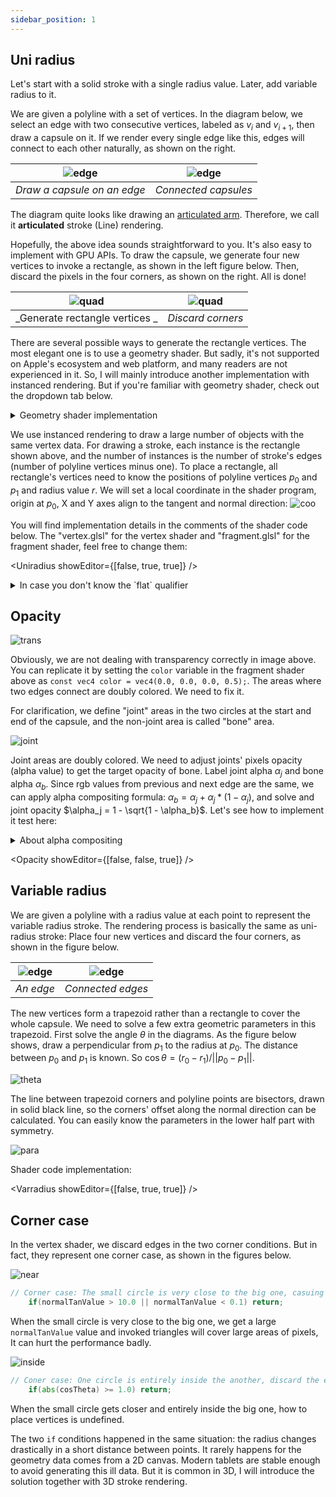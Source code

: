 ```yaml
---
sidebar_position: 1
---
```


## Uni radius

Let's start with a solid stroke with a single radius value.
Later, add variable radius to it.


<Uniradius />

We are given a polyline with a set of vertices.
In the diagram below, we select an edge with two consecutive vertices, labeled as $v_i$ and $v_{i+1}$, then draw a capsule on it.
If we render every single edge like this, edges will connect to each other naturally, as shown on the right.

| ![edge](./uni-capsule.png)  | ![edge](./uni-connect.png) |
| :-------------------------: | :------------------------: |
| _Draw a capsule on an edge_ |    _Connected capsules_    |

The diagram quite looks like drawing an [articulated arm](https://www.google.com/search?q=articulated+arm+2D+diagram&tbm=isch).
Therefore, we call it **articulated** stroke (Line) rendering.

Hopefully, the above idea sounds straightforward to you.
It's also easy to implement with GPU APIs.
To draw the capsule, we generate four new vertices to invoke a rectangle, as shown in the left figure below.
Then, discard the pixels in the four corners, as shown on the right. All is done!

|    ![quad](./uni-quad.png)     | ![quad](./uni-quad-capsule.png) |
| :----------------------------: | :-----------------------------: |
| _Generate rectangle vertices _ |        _Discard corners_        |

There are several possible ways to generate the rectangle vertices.
The most elegant one is to use a geometry shader.
But sadly, it's not supported on Apple's ecosystem and web platform, and many readers are not experienced in it.
So, I will mainly introduce another implementation with instanced rendering.
But if you're familiar with geometry shader, check out the dropdown tab below.

<details>
  <summary>Geometry shader implementation</summary>

Geometry shader is designed for transforming geometry.
We can write very elegant code on the CPU side, which feels like an OpenGL built-in stroke (line strip) rendering functionality.

```cpp
glUseProgram(brushStrokeProgram)
/* set uniforms ... */
glBindVertexArray(vao);
glDrawArrays(GL_LINE_STRIP, ...);
```

Pseudo code in the geometry shader:

```glsl
layout(lines) in;
layout(triangle_strip, max_vertices = 4) out;

void main(){
  /* Set the down left vertex variables */
  EmitVertex();
  /* Set the up left vertex variables */
  EmitVertex();
  /* Set the down right vertex variables */
  EmitVertex();
  /* Set the up right vertex variables */
  EmitVertex();
}
```

You will find the details in the upcoming description.

#### Geometry shader implementation is elegant

The vertex array buffer object `vao` is created like drawing a line strip.
We bind it and draw it as a line strip, then get a custom "line strip"!
Every line of the code is incredibly descriptive and self-explanatory.
When mocking geometry shader's behavior with instanced rendering, the code gets obscure.
Sadly, graphics engineers cannot easily enjoy this elegance because of Apple's Metal API.

You may argue that geometry shader can cause a lot of performance issues.
But benefiting from hard work by GPU engineers and manufacturers,
the computational power is very much superfluous to draw 2D contents with a modern discrete graphics card.
Performance is not everything.
Writing maintainable and easy-to-understand code is much more critical in some cases.

</details>

We use instanced rendering to draw a large number of objects with the same vertex data.
For drawing a stroke, each instance is the rectangle shown above, and the number of instances is the number of stroke's edges
(number of polyline vertices minus one).
To place a rectangle, all rectangle's vertices need to know the positions of polyline vertices $p_0$ and $p_1$ and radius value $r$.
We will set a local coordinate in the shader program, origin at $p_0$, X and Y axes align to the tangent and normal direction:
![coo](./coordinate.png)

You will find implementation details in the comments of the shader code below.
The "vertex.glsl" for the vertex shader and "fragment.glsl" for the fragment shader, feel free to change them:

<Uniradius showEditor={[false, true, true]} />

<details>
<summary>
In case you don't know the `flat` qualifier
</summary>

Shader variables are interpolated by default when passing to a fragment shader.
The `flat` qualifier tells your shader program no to interpolate the variable.
If you still need clarifications, check out this [article](https://www.geeks3d.com/20130514/opengl-interpolation-qualifiers-glsl-tutorial/).

</details>

## Opacity

![trans](./transparency.png)

Obviously, we are not dealing with transparency correctly in image above.
You can replicate it by setting the `color` variable in the fragment shader above as `const vec4 color = vec4(0.0, 0.0, 0.0, 0.5);`.
The areas where two edges connect are doubly colored.
We need to fix it.

For clarification, we define "joint" areas in the two circles at the start and end of the capsule,
and the non-joint area is called "bone" area.

![joint](./uni-joint.png)

Joint areas are doubly colored.
We need to adjust joints' pixels opacity (alpha value) to get the target opacity of bone.
Label joint alpha $\alpha_j$ and bone alpha $\alpha_b$.
Since rgb values from previous and next edge are the same, we can apply alpha compositing formula:
$\alpha_b = \alpha_j + \alpha_j * (1 - \alpha_j)$, and solve and joint opacity $\alpha_j = 1 - \sqrt{1 - \alpha_b}$.
Let's see how to implement it test here:

<details>
  <summary>About alpha compositing</summary>

I've seen very experienced graphics engineers unfamiliar with alpha compositing.
I would recommend two articles [1](https://ciechanow.ski/alpha-compositing/) and [2](https://wiki.edunitas.com/IT/en/114-10/alpha-channels_400_eduNitas.html).
The topic is so important for 2D rendering that I will write a dedicated article to explain when introducing the airbrush.

</details>


<Opacity showEditor={[false, false, true]} />

## Variable radius

We are given a polyline with a radius value at each point to represent the variable radius stroke.
The rendering process is basically the same as uni-radius stroke:
Place four new vertices and discard the four corners, as shown in the figure below.

| ![edge](./var-capsule.png) | ![edge](./var-connect.png) |
| :------------------------: | :------------------------: |
|         _An edge_          |     _Connected edges_      |

The new vertices form a trapezoid rather than a rectangle to cover the whole capsule.
We need to solve a few extra geometric parameters in this trapezoid.
First solve the angle $\theta$ in the diagrams.
As the figure below shows, draw a perpendicular from $p_1$ to the radius at $p_0$.
The distance between $p_0$ and $p_1$ is known.
So $\cos\theta = (r_0 - r_1)/||p_0 - p_1||$.

![theta](./var-theta.png)

The line between trapezoid corners and polyline points are bisectors, drawn in solid black line,
so the corners' offset along the normal direction can be calculated.
You can easily know the parameters in the lower half part with symmetry.

![para](./var-parameters.png)

Shader code implementation:


<Varradius showEditor={[false, true, true]} />

## Corner case

In the vertex shader, we discard edges in the two corner conditions.
But in fact, they represent one corner case, as shown in the figures below.

![near](./var-near.png)

```glsl
// Corner case: The small circle is very close to the big one, casuing large offset in the normal direction, discard the edge
    if(normalTanValue > 10.0 || normalTanValue < 0.1) return;
```

When the small circle is very close to the big one, we get a large `normalTanValue` value and invoked triangles will cover large areas of pixels,
It can hurt the performance badly.

![inside](./var-inside.png)

```glsl
// Coner case: One circle is entirely inside the another, discard the edge.
    if(abs(cosTheta) >= 1.0) return;
```

When the small circle gets closer and entirely inside the big one, how to place vertices is undefined.

The two `if` conditions happened in the same situation: the radius changes drastically in a short distance between points.
It rarely happens for the geometry data comes from a 2D canvas.
Modern tablets are stable enough to avoid generating this ill data.
But it is common in 3D, I will introduce the solution together with 3D stroke rendering.

